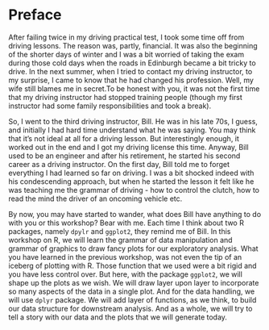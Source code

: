 # Preface {-}

After failing twice in my driving practical test, I took some time off from driving lessons. The reason was, partly, financial. It was also the beginning of the shorter days of winter and I was a bit worried of taking the exam during those cold days when the roads in Edinburgh became a bit tricky to drive. In the next summer, when I tried to contact my driving instructor, to my surprise, I came to know that he had changed his profession. Well, my wife still blames me in secret.To be honest with you, it was not the first time that my driving instructor had stopped training people (though my first instructor had some family responsibilities and took a break). 

So, I went to the third driving instructor, Bill. He was in his late 70s, I guess, and initially I had hard time understand what he was saying. You may think that it's not ideal at all for a driving lesson. But interestingly enough, it worked out in the end and I got my driving license this time. Anyway, Bill used to be an engineer and after his retirement, he started his second career as a driving instructor. On the first day, Bill told me to forget everything I had learned so far on driving. I was a bit shocked indeed with his condescending approach, but when he started the lesson it felt like he was teaching me the grammar of driving - how to control the clutch, how to read the mind the driver of an oncoming vehicle etc. 

By now, you may have started to wander, what does Bill have anything to do with you or this workshop? Bear with me. Each time I think about two R packages, namely `dpylr` and `ggplot2`, they remind me of Bill. In this workshop on R, we will learn the grammar of data manipulation and grammar of graphics to draw fancy plots for our exploratory analysis. What you have learned in the previous workshop, was not even the tip of an iceberg of plotting with R. Those function that we used were a bit rigid and you have less control over. But here, with the package `ggplot2`, we will shape up the plots as we wish. We will draw layer upon layer to incorporate so many aspects of the data in a single plot. And for the data handling, we will use `dplyr` package. We will add layer of functions, as we think, to build our data structure for downstream analysis. And as a whole, we will try to tell a story with our data and the plots that we will generate today.
